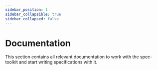 ```yaml
---
sidebar_position: 1
sidebar_collapsible: true
sidebar_collapsed: false
---
```


# Documentation

This section contains all relevant documentation to work with the spec-toolkit and start writing specifications with it.


<br />
<DocCardList />
